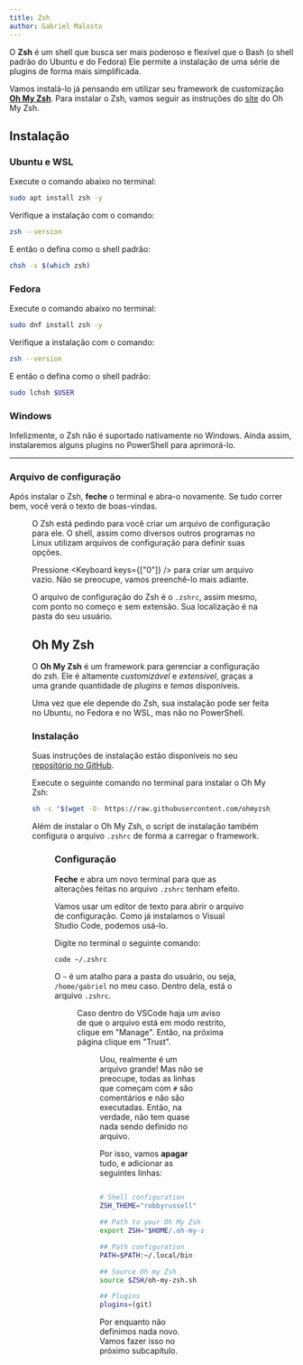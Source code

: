 ```yaml
---
title: Zsh
author: Gabriel Malosto
---
```




O **Zsh** é um shell que busca ser mais poderoso e flexível que o Bash (o shell padrão do Ubuntu e do Fedora)
Ele permite a instalação de uma série de plugins de forma mais simplificada.

Vamos instalá-lo já pensando em utilizar seu framework de customização [**Oh My Zsh**](https://github.com/ohmyzsh/ohmyzsh).
Para instalar o Zsh, vamos seguir as instruções do [site](https://github.com/ohmyzsh/ohmyzsh/wiki/Installing-ZSH) do Oh My Zsh.

## Instalação

### Ubuntu e WSL

Execute o comando abaixo no terminal:

```bash
sudo apt install zsh -y
```

Verifique a instalação com o comando:

```bash
zsh --version
```

E então o defina como o shell padrão:

```bash
chsh -s $(which zsh)
```

### Fedora

Execute o comando abaixo no terminal:

```bash
sudo dnf install zsh -y
```

Verifique a instalação com o comando:

```bash
zsh --version
```

E então o defina como o shell padrão:

```bash
sudo lchsh $USER
```

### Windows

Infelizmente, o Zsh não é suportado nativamente no Windows.
Ainda assim, instalaremos alguns plugins no PowerShell para aprimorá-lo.

---

### Arquivo de configuração

Após instalar o Zsh, **feche** o terminal e abra-o novamente.
Se tudo correr bem, você verá o texto de boas-vindas.

<Figure
  caption="Texto de boas-vindas do Zsh no Windows Terminal rodando o Ubuntu."
  images={[
    {
      src: welcome,
      alt: `Terminal do Ubuntu WSL com texto de boas-vindas do Zsh. São apresentadas quatro opções de configuração: (q) sair sem criar o arquivo de configuração, (0) criar um arquivo de configuração vazio, (1) continuar para o menu e (2) criar um arquivo com as configurações recomendadas.`,
    },
  ]}
/>

O Zsh está pedindo para você criar um arquivo de configuração para ele.
O shell, assim como diversos outros programas no Linux utilizam arquivos de configuração para definir suas opções.

Pressione <Keyboard keys={["0"]} /> para criar um arquivo vazio.
Não se preocupe, vamos preenchê-lo mais adiante.

O arquivo de configuração do Zsh é o `.zshrc`, assim mesmo, com ponto no começo e sem extensão.
Sua localização é na pasta do seu usuário.

## Oh My Zsh

O **Oh My Zsh** é um framework para gerenciar a configuração do zsh.
Ele é altamente _customizável_ e _extensível_, graças a uma grande quantidade de _plugins_ e _temas_ disponíveis.

Uma vez que ele depende do Zsh, sua instalação pode ser feita no Ubuntu, no Fedora e no WSL, mas não no PowerShell.

### Instalação

Suas instruções de instalação estão disponíveis no seu [repositório no GitHub](https://github.com/ohmyzsh/ohmyzsh?tab=readme-ov-file#basic-installation).

Execute o seguinte comando no terminal para instalar o Oh My Zsh:

```bash
sh -c "$(wget -O- https://raw.githubusercontent.com/ohmyzsh/ohmyzsh/master/tools/install.sh)"
```

Além de instalar o Oh My Zsh, o script de instalação também configura o arquivo `.zshrc` de forma a carregar o framework.

<Figure
  caption="Script de instalação do Oh My Zsh sendo executado no Ubuntu WSL."
  images={[
    {
      src: installOmz,
      alt: `Terminal do Ubuntu WSL, em que se executa o script de instalação do Oh My Zsh.`,
    },
  ]}
/>

### Configuração

**Feche** e abra um novo terminal para que as alterações feitas no arquivo `.zshrc` tenham efeito.

Vamos usar um editor de texto para abrir o arquivo de configuração.
Como já instalamos o Visual Studio Code, podemos usá-lo.

Digite no terminal o seguinte comando:

```bash
code ~/.zshrc
```

O `~` é um atalho para a pasta do usuário, ou seja, `/home/gabriel` no meu caso.
Dentro dela, está o arquivo `.zshrc`.

<Figure
  caption="Abrindo o arquivo de configuração do Zsh no Visual Studio Code."
  images={[
    {
      src: zshCodeInitial,
      alt: `Arquivo de configuração do Zsh exibido no VSCode, com o aviso de arquivo modo restrito.`,
    },
  ]}
/>

Caso dentro do VSCode haja um aviso de que o arquivo está em modo restrito, clique em "Manage".
Então, na próxima página clique em "Trust".

<Figure
  caption="Permitindo confiar no arquivo de configuração do Zsh no VSCode."
  images={[
    {
      src: codeTrusted,
      alt: `Tela de autorização para confiar no arquivo de configuração do Zsh no VSCode.`,
    },
  ]}
/>

Uou, realmente é um arquivo grande!
Mas não se preocupe, todas as linhas que começam com `#` são comentários e não são executadas.
Então, na verdade, não tem quase nada sendo definido no arquivo.

Por isso, vamos **apagar** tudo, e adicionar as seguintes linhas:

```bash

# Shell configuration
ZSH_THEME="robbyrussell"

## Path to your Oh My Zsh installation.
export ZSH="$HOME/.oh-my-zsh"

## Path configuration
PATH=$PATH:~/.local/bin

## Source Oh my Zsh
source $ZSH/oh-my-zsh.sh

## Plugins
plugins=(git)
```

Por enquanto não definimos nada novo.
Vamos fazer isso no próximo subcapítulo.
